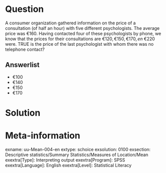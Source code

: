 Question
========
A consumer organization gathered information on the price of a consultation (of half an hour) with five different psychologists. The average price was $\euro160$. Having contacted four of these psychologists by phone, we know that the prices for their consultations are $\euro 120, \euro 150, \euro 170, en~\euro 220$ were. TRUE is the price of the last psychologist with whom there was no telephone contact?

Answerlist
----------
* $\euro100$
* $\euro140$
* $\euro150$
* $\euro170$


Solution
========

Meta-information
================
exname: uu-Mean-004-en
extype: schoice
exsolution: 0100
exsection: Descriptive statistics/Summary Statistics/Measures of Location/Mean
exextra[Type]: Interpreting output
exextra[Program]: SPSS
exextra[Language]: English
exextra[Level]: Statistical Literacy
